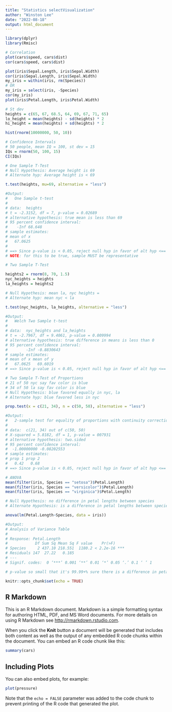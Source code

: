 ---
title: "Statistics selectVisualization"
author: "Winston Lee"
date: "2022-08-18"
output: html_document
---
```{r examples}
library(dplyr)
library(Rmisc)

# Correlation
plot(cars$speed, cars$dist)
cor(cars$speed, cars$dist)

plot(iris$Sepal.Length, iris$Sepal.Width)
cor(iris$Sepal.Length, iris$Sepal.Width)
my_iris = within(iris, rm(Species))
# OR
my_iris = select(iris, -Species)
cor(my_iris)
plot(iris$Petal.Length, iris$Petal.Width)

# St dev
heights = c(65, 67, 68.5, 64, 69, 67, 71, 65)
lo_height = mean(heights) - sd(heights) * 2
hi_height = mean(heights) + sd(heights) * 2

hist(rnorm(10000000, 50, 10))

# Confidence Intervals
# 50 people, mean IQ = 100, st dev = 15
IQs = rnorm(50, 100, 15)
CI(IQs)

# One Sample T-Test
# Null Hypothesis: Average height is 69
# Alternate hyp: Average height is < 69

t.test(heights, mu=69, alternative = "less")

#Output:
# 	One Sample t-test
# 
# data:  heights
# t = -2.3152, df = 7, p-value = 0.02689
# alternative hypothesis: true mean is less than 69
# 95 percent confidence interval:
#    -Inf 68.648
# sample estimates:
# mean of x 
#   67.0625 
#
# ==> Since p-value is < 0.05, reject null hyp in favor of alt hyp <==
# NOTE: for this to be true, sample MUST be representative

# Two Sample T-Test

heights2 = rnorm(8, 70, 1.5)
nyc_heights = heights
la_heights = heights2

# Null Hypothesis: mean la, nyc heights =
# Alternate hyp: mean nyc < la

t.test(nyc_heights, la_heights, alternative = "less")

#Output:
# 	Welch Two Sample t-test
# 
# data:  nyc_heights and la_heights
# t = -2.7967, df = 9.4061, p-value = 0.009994
# alternative hypothesis: true difference in means is less than 0
# 95 percent confidence interval:
#        -Inf -0.8830643
# sample estimates:
# mean of x mean of y 
#   67.0625   69.6019
# ==> Since p-value is < 0.05, reject null hyp in favor of alt hyp <==

# Two Sample T-Test of Proportions
# 21 of 50 nyc say fav color is blue
# 34 of 50 la say fav color is blue
# Null Hypothesis: blue favored equally in nyc, la
# Alternate hyp: blue favored less in nyc

prop.test(x = c(21, 34), n = c(50, 50), alternative = "less")

#Output:
# 	2-sample test for equality of proportions with continuity correction
# 
# data:  c(21, 34) out of c(50, 50)
# X-squared = 5.8182, df = 1, p-value = 007931
# alternative hypothesis: two.sided
# 95 percent confidence interval:
#  -1.00000000 -0.08202553
# sample estimates:
# prop 1 prop 2 
#   0.42   0.68 
# ==> Since p-value is < 0.05, reject null hyp in favor of alt hyp <==

# ANOVA
mean(filter(iris, Species == "setosa")$Petal.Length)
mean(filter(iris, Species == "versicolor")$Petal.Length)
mean(filter(iris, Species == "virginica")$Petal.Length)

# Null Hypothesis: no difference in petal lengths between species
# Alternate Hypothesis: is a difference in petal lengths between species

anova(lm(Petal.Length~Species, data = iris))

#Output:
# Analysis of Variance Table
# 
# Response: Petal.Length
#            Df Sum Sq Mean Sq F value    Pr(>F)    
# Species     2 437.10 218.551  1180.2 < 2.2e-16 ***
# Residuals 147  27.22   0.185                      
# ---
# Signif. codes:  0 ‘***’ 0.001 ‘**’ 0.01 ‘*’ 0.05 ‘.’ 0.1 ‘ ’ 1

# p-value so small that it's 99.99+% sure there is a difference in petal lengths between species

```

```{r setup, include=FALSE}
knitr::opts_chunk$set(echo = TRUE)
```

## R Markdown

This is an R Markdown document. Markdown is a simple formatting syntax for authoring HTML, PDF, and MS Word documents. For more details on using R Markdown see <http://rmarkdown.rstudio.com>.

When you click the **Knit** button a document will be generated that includes both content as well as the output of any embedded R code chunks within the document. You can embed an R code chunk like this:

```{r cars}
summary(cars)
```

## Including Plots

You can also embed plots, for example:

```{r pressure, echo=FALSE}
plot(pressure)
```

Note that the `echo = FALSE` parameter was added to the code chunk to prevent printing of the R code that generated the plot.

